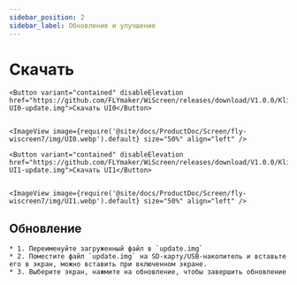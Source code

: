 ```yaml
---
sidebar_position: 2
sidebar_label: Обновление и улучшение
---
```







# Скачать
    <Button variant="contained" disableElevation href="https://github.com/FLYmaker/WiScreen/releases/download/V1.0.0/Klipper-UI0-update.img">Скачать UI0</Button>
    

    <ImageView image={require('@site/docs/ProductDoc/Screen/fly-wiscreen7/img/UI0.webp').default} size="50%" align="left" />

    <Button variant="contained" disableElevation href="https://github.com/FLYmaker/WiScreen/releases/download/V1.0.0/Klipper-UI1-update.img">Скачать UI1</Button>
   

    <ImageView image={require('@site/docs/ProductDoc/Screen/fly-wiscreen7/img/UI1.webp').default} size="50%" align="left" />

##   Обновление
    * 1. Переименуйте загруженный файл в `update.img`
    * 2. Поместите файл `update.img` на SD-карту/USB-накопитель и вставьте его в экран, можно вставить при включенном экране.
    * 3. Выберите экран, нажмите на обновление, чтобы завершить обновление

